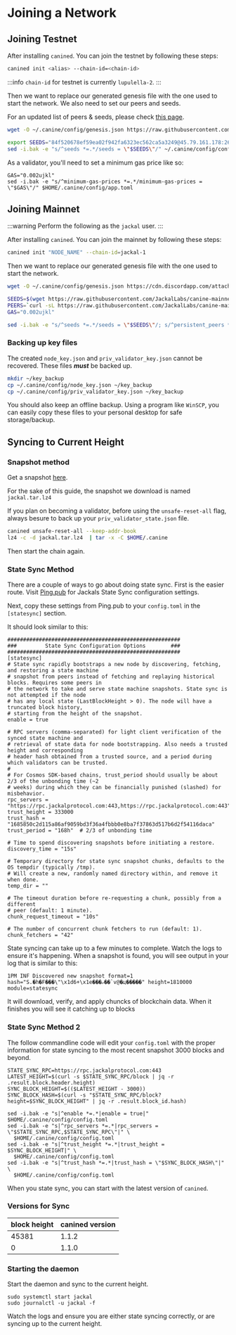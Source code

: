 # Joining a Network

## Joining Testnet

After installing `canined`. You can join the testnet by following these steps:

```bash [Terminal]
canined init <alias> --chain-id=<chain-id>
```

:::info
`chain-id` for testnet is currently `lupulella-2`.
:::


Then we want to replace our generated genesis file with the one used to start the network. We also need to set our peers and seeds.

For an updated list of peers & seeds, please check [this page](https://github.com/JackalLabs/jackal-chain-assets/blob/main/testnet/seeds.md).

```bash [Terminal]
wget -O ~/.canine/config/genesis.json https://raw.githubusercontent.com/JackalLabs/jackal-chain-assets/main/testnet/genesis.json

export SEEDS="84f520678ef59ea02f942fa6323ec562ca5a3249@45.79.161.178:26656,cecc087977336da1e9ccd2c50097cd9e7d5e1874@141.95.33.39:26656"
sed -i.bak -e "s/^seeds *=.*/seeds = \"$SEEDS\"/" ~/.canine/config/config.toml
```

As a validator, you'll need to set a minimum gas price like so:

```text
GAS="0.002ujkl"
sed -i.bak -e "s/^minimum-gas-prices *=.*/minimum-gas-prices = \"$GAS\"/" $HOME/.canine/config/app.toml
```

## Joining Mainnet

:::warning
Perform the following as the `jackal` user.
:::

After installing `canined`. You can join the mainnet by following these steps:

```bash [Terminal]
canined init "NODE_NAME" --chain-id=jackal-1
```

Then we want to replace our generated genesis file with the one used to start the network.

```bash [Terminal]
wget -O ~/.canine/config/genesis.json https://cdn.discordapp.com/attachments/1002389406650466405/1034968352591986859/updated_genesis2.json

SEEDS=$(wget https://raw.githubusercontent.com/JackalLabs/canine-mainnet-genesis/master/genesis/seeds.txt -q -O -)
PEERS=`curl -sL https://raw.githubusercontent.com/JackalLabs/canine-mainnet-genesis/master/genesis/peers.txt | sort -R | head -n $PEERCOUNT | awk '{print $1}' | paste -s -d, -`
GAS="0.002ujkl"

sed -i.bak -e "s/^seeds *=.*/seeds = \"$SEEDS\"/; s/^persistent_peers *=.*/persistent_peers = \"$PEERS\"/" $HOME/.canine/config/config.toml
```

### Backing up key files

The created `node_key.json` and `priv_validator_key.json` cannot be recovered. These files _**must**_ be backed up.

```bash [Terminal]
mkdir ~/key_backup
cp ~/.canine/config/node_key.json ~/key_backup
cp ~/.canine/config/priv_validator_key.json ~/key_backup
```

You should also keep an offline backup. Using a program like `WinSCP`, you can easily copy these files to your personal desktop for safe storage/backup.

## Syncing to Current Height

### Snapshot method

Get a snapshot [here](https://polkachu.com/tendermint\_snapshots/jackal).

For the sake of this guide, the snapshot we download is named `jackal.tar.lz4`

If you plan on becoming a validator, before using the `unsafe-reset-all` flag, always besure to back up your `priv_validator_state.json` file.

```bash [Terminal]
canined unsafe-reset-all --keep-addr-book
lz4 -c -d jackal.tar.lz4  | tar -x -C $HOME/.canine
```

Then start the chain again.

### State Sync Method

There are a couple of ways to go about doing state sync. First is the easier route. Visit [Ping.pub](https://ping.pub/jackal/statesync) for Jackals State Sync configuration settings.

Next, copy these settings from Ping.pub to your `config.toml` in the `[statesync]` section.

It should look similar to this:

```text
#######################################################
###         State Sync Configuration Options        ###
#######################################################
[statesync]
# State sync rapidly bootstraps a new node by discovering, fetching, and restoring a state machine
# snapshot from peers instead of fetching and replaying historical blocks. Requires some peers in
# the network to take and serve state machine snapshots. State sync is not attempted if the node
# has any local state (LastBlockHeight > 0). The node will have a truncated block history,
# starting from the height of the snapshot.
enable = true

# RPC servers (comma-separated) for light client verification of the synced state machine and
# retrieval of state data for node bootstrapping. Also needs a trusted height and corresponding
# header hash obtained from a trusted source, and a period during which validators can be trusted.
#
# For Cosmos SDK-based chains, trust_period should usually be about 2/3 of the unbonding time (~2
# weeks) during which they can be financially punished (slashed) for misbehavior.
rpc_servers = "https://rpc.jackalprotocol.com:443,https://rpc.jackalprotocol.com:443"
trust_height = 333000
trust_hash = "1685850c2d115a86af9059bd3f36a4fbbb0e8ba7f37863d517b6d2f54116daca"
trust_period = "168h"  # 2/3 of unbonding time

# Time to spend discovering snapshots before initiating a restore.
discovery_time = "15s"

# Temporary directory for state sync snapshot chunks, defaults to the OS tempdir (typically /tmp).
# Will create a new, randomly named directory within, and remove it when done.
temp_dir = ""

# The timeout duration before re-requesting a chunk, possibly from a different
# peer (default: 1 minute).
chunk_request_timeout = "10s"

# The number of concurrent chunk fetchers to run (default: 1).
chunk_fetchers = "42"
```

State syncing can take up to a few minutes to complete. Watch the logs to ensure it's happening. When a snapshot is found, you will see output in your log that is similar to this:

```text
1PM INF Discovered new snapshot format=1 hash="S.�h�F���\"\x1d6+\x1e���ޅ��`v@�ц�����" height=1810000 module=statesync
```

It will download, verify, and apply chuncks of blockchain data. When it finishes you will see it catching up to blocks

### State Sync Method 2

The follow commandline code will edit your `config.toml` with the proper information for state syncing to the most recent snapshot 3000 blocks and beyond.

```
STATE_SYNC_RPC=https://rpc.jackalprotocol.com:443
LATEST_HEIGHT=$(curl -s $STATE_SYNC_RPC/block | jq -r .result.block.header.height)
SYNC_BLOCK_HEIGHT=$(($LATEST_HEIGHT - 3000))
SYNC_BLOCK_HASH=$(curl -s "$STATE_SYNC_RPC/block?height=$SYNC_BLOCK_HEIGHT" | jq -r .result.block_id.hash)

sed -i.bak -e "s|^enable *=.*|enable = true|" $HOME/.canine/config/config.toml
sed -i.bak -e "s|^rpc_servers *=.*|rpc_servers = \"$STATE_SYNC_RPC,$STATE_SYNC_RPC\"|" \
  $HOME/.canine/config/config.toml
sed -i.bak -e "s|^trust_height *=.*|trust_height = $SYNC_BLOCK_HEIGHT|" \
  $HOME/.canine/config/config.toml
sed -i.bak -e "s|^trust_hash *=.*|trust_hash = \"$SYNC_BLOCK_HASH\"|" \
  $HOME/.canine/config/config.toml
```

When you state sync, you can start with the latest version of `canined`.

### Versions for Sync

| block height | canined version |
| ------------ | --------------- |
| 45381        | 1.1.2           |
| 0            | 1.1.0           |

### Starting the daemon

Start the daemon and sync to the current height.

```
sudo systemctl start jackal
sudo journalctl -u jackal -f
```

Watch the logs and ensure you are either state syncing correctly, or are syncing up to the current height.